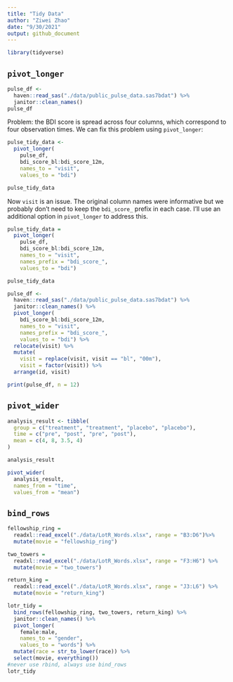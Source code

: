 ```yaml
---
title: "Tidy Data"
author: "Ziwei Zhao"
date: "9/30/2021"
output: github_document
---
```


```r
library(tidyverse)
```

## `pivot_longer`

```r
pulse_df <- 
  haven::read_sas("./data/public_pulse_data.sas7bdat") %>%
  janitor::clean_names()
pulse_df
```
Problem: the BDI score is spread across four columns, which correspond to four observation times. We can fix this problem using `pivot_longer`:

```r
pulse_tidy_data <- 
  pivot_longer(
    pulse_df, 
    bdi_score_bl:bdi_score_12m,
    names_to = "visit", 
    values_to = "bdi")

pulse_tidy_data
```
Now `visit` is an issue. The original column names were informative but we probably don’t need to keep the `bdi_score_` prefix in each case. I’ll use an additional option in `pivot_longer` to address this.

```r
pulse_tidy_data = 
  pivot_longer(
    pulse_df, 
    bdi_score_bl:bdi_score_12m,
    names_to = "visit", 
    names_prefix = "bdi_score_",
    values_to = "bdi")

pulse_tidy_data
```
```r
pulse_df <- 
  haven::read_sas("./data/public_pulse_data.sas7bdat") %>%
  janitor::clean_names() %>%
  pivot_longer(
    bdi_score_bl:bdi_score_12m,
    names_to = "visit", 
    names_prefix = "bdi_score_",
    values_to = "bdi") %>%
  relocate(visit) %>%
  mutate(
    visit = replace(visit, visit == "bl", "00m"),
    visit = factor(visit)) %>%
  arrange(id, visit)

print(pulse_df, n = 12)
```
## `pivot_wider`

```r
analysis_result <- tibble(
  group = c("treatment", "treatment", "placebo", "placebo"),
  time = c("pre", "post", "pre", "post"),
  mean = c(4, 8, 3.5, 4)
)

analysis_result
```

```r
pivot_wider(
  analysis_result, 
  names_from = "time", 
  values_from = "mean")
```

## `bind_rows`

```r
fellowship_ring = 
  readxl::read_excel("./data/LotR_Words.xlsx", range = "B3:D6")%>%
  mutate(movie = "fellowship_ring")

two_towers = 
  readxl::read_excel("./data/LotR_Words.xlsx", range = "F3:H6") %>%
  mutate(movie = "two_towers")

return_king = 
  readxl::read_excel("./data/LotR_Words.xlsx", range = "J3:L6") %>%
  mutate(movie = "return_king")
```

```r
lotr_tidy = 
  bind_rows(fellowship_ring, two_towers, return_king) %>%
  janitor::clean_names() %>%
  pivot_longer(
    female:male,
    names_to = "gender", 
    values_to = "words") %>%
  mutate(race = str_to_lower(race)) %>% 
  select(movie, everything()) 
#never use rbind, always use bind_rows
lotr_tidy
```

